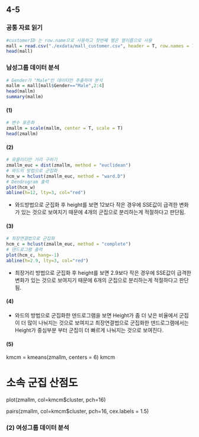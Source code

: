 

## 4-5

### 공통 자료 읽기
```r
#customerID 는 row.name으로 사용하고 첫번째 행은 열이름으로 사용
mall = read.csv("./exdata/mall_customer.csv", header = T, row.names = 1)
head(mall)
```
### 남성그룹 데이터 분석
```r
# Gender가 "Male"인 데이터만 추출하여 분석
mallm = mall[mall$Gender=="Male",2:4]
head(mallm)
summary(mallm)
```

#### (1)  
```r
# 변수 표준화
zmallm = scale(mallm, center = T, scale = T)
head(zmallm)
```




#### (2)
```r
# 유클리디안 거리 구하기
zmallm_euc = dist(zmallm, method = "euclidean")
# 와드의 방법으로 군집화
hcm_w = hclust(zmallm_euc, method = "ward.D")
# Dendrogram 출력
plot(hcm_w)
abline(h=12, lty=3, col="red")
```

- 와드방법으로 군집화 후 height를 보면 12보다 작은 경우에 SSE값이 급격한 변화가 있는 것으로 보여지기 때문에 4개의 군집으로 분리하는게 적절하다고  판단됨.


#### (3) 
```r
# 최장연결법으로 군집화
hcm_c = hclust(zmallm_euc, method = "complete")
# 덴드로그램 출력
plot(hcm_c, hang=-1)
abline(h=2.9, lty=3, col="red")
```

- 최장거리 방법으로 군집화 후 height를 보면 2.9보다 작은 경우에 SSE값이 급격한 변화가 있는 것으로 보여지기 때문에 6개의 군집으로 분리하는게 적절하다고  판단됨.

#### (4) 

- 와드의 방법으로 군집화한 덴드로그램을 보면 Height가 좀 더 낮은 비율에서 군집이 더 많이 나눠지는 것으로 보여지고 최장연결법으로 군집화한 덴드로그램에서는 Height가 중심부분 부터 군집이 더 빠르게 나눠지는 것으로 보여진다.

#### (5)

kmcm = kmeans(zmallm, centers = 6)
kmcm

# 소속 군집 산점도
plot(zmallm, col=kmcm$cluster, pch=16)

pairs(zmallm, col=kmcm$cluster, pch=16, cex.labels = 1.5)


### (2) 여성그룹 데이터 분석
